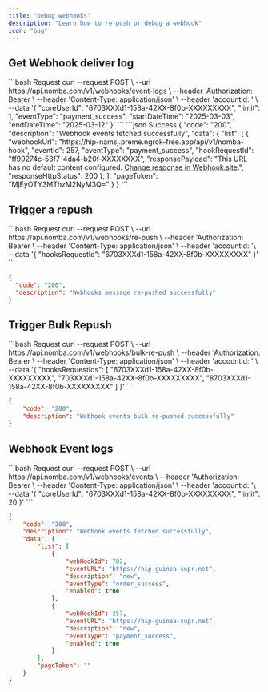 ```yaml
---
title: "Debug webhooks"
description: "Learn how to re-push or debug a webhook"
icon: "bug"
---
```


##  Get Webhook deliver log

<CodeGroup>
```bash Request
curl --request POST \ 
--url https://api.nomba.com/v1/webhooks/event-logs \
--header 'Authorization: Bearer <token> \
--header 'Content-Type: application/json' \
--header 'accountId: <accountId>' \
--data '{
        "coreUserId": "6703XXXd1-158a-42XX-8f0b-XXXXXXXXX",
        "limit": 1,
        "eventType": "payment_success",
        "startDateTime": "2025-03-03",
        "endDateTime": "2025-03-12"
   }'
```
```json Success
{
    "code": "200",
    "description": "Webhook events fetched successfully",
    "data": {
        "list": [
            {
                "webhookUrl": "https://hip-namsj.preme.ngrok-free.app/api/v1/nomba-hook",
                "eventId": 257,
                "eventType": "payment_success",
                "hookRequestId": "ff99274c-58f7-4da4-b20f-XXXXXXXX",
                "responsePayload": "This URL has no default content configured. <a href=\"https://webhook.site/#!/edit/7604-6372-41ee-8f89-d28b8d21944b\">Change response in Webhook.site</a>.",
                "responseHttpStatus": 200
            },
        ],
        "pageToken": "MjEyOTY3MThzM2NyM3Q="
    }
}
```
</CodeGroup>

##  Trigger a repush

<CodeGroup>
```bash Request
curl --request POST \ 
--url https://api.nomba.com/v1/webhooks/re-push \
--header 'Authorization: Bearer <token> \
--header 'Content-Type: application/json' \
--header 'accountId: <accountId>'\
--data '{
    "hooksRequestId": "6703XXXd1-158a-42XX-8f0b-XXXXXXXXX"
  }'
```

```json Success response
{
  "code": "200",
  "description": "Webhooks message re-pushed successfully"
}
```
</CodeGroup>

## Trigger Bulk Repush

<CodeGroup>
```bash Request
curl --request POST \ 
--url https://api.nomba.com/v1/webhooks/bulk-re-push \
--header 'Authorization: Bearer <token> \
--header 'Content-Type: application/json' \
--header 'accountId: <accountId>' \
--data '{
    "hooksRequestIds": [
      "6703XXXd1-158a-42XX-8f0b-XXXXXXXXX",
      "703XXXd1-158a-42XX-8f0b-XXXXXXXXX",
      "8703XXXd1-158a-42XX-8f0b-XXXXXXXXX"
    ]
  }'
```

```json Success response
{
    "code": "200",
    "description": "Webhook events bulk re-pushed successfully"
}
```
</CodeGroup>

## Webhook Event logs

<CodeGroup>
```bash Request
curl --request POST \ 
--url https://api.nomba.com/v1/webhooks/events \
--header 'Authorization: Bearer <token> \
--header 'Content-Type: application/json' \
--header 'accountId: <accountId>'\
--data '{
    "coreUserId": "6703XXXd1-158a-42XX-8f0b-XXXXXXXXX",
    "limit": 20
  }'
```

```json Success
{
    "code": "200",
    "description": "Webhook events fetched successfully",
    "data": {
        "list": [
            {
                "webHookId": 782,
                "eventURL": "https://hip-guinea-supr.net",
                "description": "new",
                "eventType": "order_success",
                "enabled": true
            },
            {
                "webHookId": 257,
                "eventURL": "https://hip-guinea-supr.net",
                "description": "new",
                "eventType": "payment_success",
                "enabled": true
            }
        ],
        "pageToken": ""
    }
}
```
</CodeGroup>